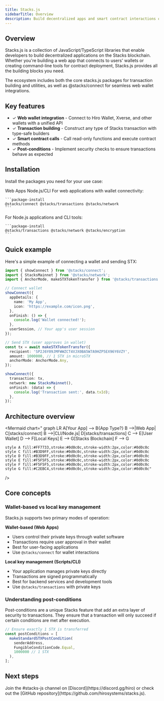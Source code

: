 ```yaml
---
title: Stacks.js
sidebarTitle: Overview
description: Build decentralized apps and smart contract interactions on Stacks using JavaScript/TypeScript
---
```


## Overview

Stacks.js is a collection of JavaScript/TypeScript libraries that enable developers to build decentralized applications on the Stacks blockchain. Whether you're building a web app that connects to users' wallets or creating command-line tools for contract deployment, Stacks.js provides all the building blocks you need.

The ecosystem includes both the core stacks.js packages for transaction building and utilities, as well as @stacks/connect for seamless web wallet integrations.

## Key features

- ✓ **Web wallet integration** - Connect to Hiro Wallet, Xverse, and other wallets with a unified API
- ✓ **Transaction building** - Construct any type of Stacks transaction with type-safe builders
- ✓ **Smart contract calls** - Call read-only functions and execute contract methods
- ✓ **Post-conditions** - Implement security checks to ensure transactions behave as expected

## Installation

Install the packages you need for your use case:

<Tabs defaultValue="web" className="w-full">
  <TabsList>
    <TabsTrigger value="web">Web Apps</TabsTrigger>
    <TabsTrigger value="node">Node.js/CLI</TabsTrigger>
  </TabsList>
  
  <TabsContent value="web">
    For web applications with wallet connectivity:
    
    ```package-install
    @stacks/connect @stacks/transactions @stacks/network
    ```
  </TabsContent>
  
  <TabsContent value="node">
    For Node.js applications and CLI tools:
    
    ```package-install
    @stacks/transactions @stacks/network @stacks/encryption
    ```
  </TabsContent>
</Tabs>

## Quick example

Here's a simple example of connecting a wallet and sending STX:

```typescript
import { showConnect } from '@stacks/connect';
import { StacksMainnet } from '@stacks/network';
import { AnchorMode, makeSTXTokenTransfer } from '@stacks/transactions';

// Connect wallet
showConnect({
  appDetails: {
    name: 'My App',
    icon: 'https://example.com/icon.png',
  },
  onFinish: () => {
    console.log('Wallet connected!');
  },
  userSession, // Your app's user session
});

// Send STX (user approves in wallet)
const tx = await makeSTXTokenTransfer({
  recipient: 'SP2J6Y09JMFWWZCT4VJX0BA5W7A9HZP5EX96Y6VZY',
  amount: 1000000, // 1 STX in microSTX
  anchorMode: AnchorMode.Any,
});

showConnect({
  transaction: tx,
  network: new StacksMainnet(),
  onFinish: (data) => {
    console.log('Transaction sent:', data.txId);
  },
});
```

## Architecture overview

<Mermaid
  chart="
graph LR
    A[Your App] --> B{App Type?}
    B -->|Web App| C[stacks/connect]
    B -->|CLI/Node.js| D[stacks/transactions]
    C --> E[User Wallet]
    D --> F[Local Keys]
    E --> G[Stacks Blockchain]
    F --> G
    
    style A fill:#FF7733,stroke:#0d0c0c,stroke-width:2px,color:#0d0c0c
    style C fill:#B3D9FF,stroke:#0d0c0c,stroke-width:2px,color:#0d0c0c
    style D fill:#B3D9FF,stroke:#0d0c0c,stroke-width:2px,color:#0d0c0c
    style E fill:#F5F5F5,stroke:#0d0c0c,stroke-width:2px,color:#0d0c0c
    style F fill:#F5F5F5,stroke:#0d0c0c,stroke-width:2px,color:#0d0c0c
    style G fill:#C2EBC4,stroke:#0d0c0c,stroke-width:2px,color:#0d0c0c"
/>

## Core concepts

### Wallet-based vs local key management

Stacks.js supports two primary modes of operation:

**Wallet-based (Web Apps)**
- Users control their private keys through wallet software
- Transactions require user approval in their wallet
- Best for user-facing applications
- Use `@stacks/connect` for wallet interactions

**Local key management (Scripts/CLI)**
- Your application manages private keys directly
- Transactions are signed programmatically
- Best for backend services and development tools
- Use `@stacks/transactions` with private keys

### Understanding post-conditions

Post-conditions are a unique Stacks feature that add an extra layer of security to transactions. They ensure that a transaction will only succeed if certain conditions are met after execution.

```typescript
// Ensure exactly 1 STX is transferred
const postConditions = [
  makeStandardSTXPostCondition(
    senderAddress,
    FungibleConditionCode.Equal,
    1000000 // 1 STX
  ),
];
```

## Next steps

<Cards>
  <NextCard
    href="/reference/stacks.js/quickstart"
    title="Quickstart"
    description="Get started with Stacks.js."
  />
  <NextCard
    href="/reference/stacks.js/wallet-connection/connect-wallet"
    title="Connect a wallet"
    description="Learn how to connect a wallet to your app."
  />
</Cards>

<Callout title="Need help?" type="help">
Join the #stacks-js channel on [Discord](https://discord.gg/hiro) or check out the [GitHub repository](https://github.com/hirosystems/stacks.js).
</Callout>